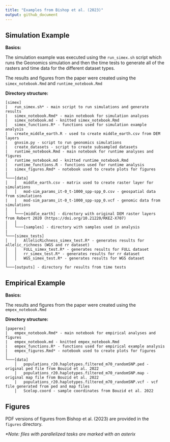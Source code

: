 ```yaml
---
title: "Examples from Bishop et al. (2023)"
output: github_document
---
```


## Simulation Example

**Basics:**

The simulation example was executed using the `run_simex.sh` script which runs the Geonomics simulation and then the time tests to generate all of the rasters and time data for the different dataset types.

The results and figures from the paper were created using the `simex_notebook.Rmd` and `runtime_notebook.Rmd`

**Directory structure:**

```
[simex]
|   run_simex.sh* - main script to run simulations and generate results
|   simex_notebook.Rmd* - main notebook for simulation analyses
|   simex_notebook.md - knitted simex_notebook.Rmd
│   simex_functions.R* - functions used for simulation example analysis
|   create_middle_earth.R - used to create middle_earth.csv from DEM layers
|   gnxsim.py - script to run geonomics simulations
|   create_datasets - script to create subsampled datasets
|   runtime_notebook.Rmd - main notebook for runtime analyses and figures
|   runtime_notebook.md - knitted runtime_notebook.Rmd 
|   runtime_functions.R - functions used for runtime analysis
|   simex_figures.Rmd* - notebook used to create plots for figures
|
└───[data]
│   │   middle_earth.csv - matrix used to create raster layer for simulations
│   │   mod-sim_params_it-0_t-1000_spp-spp_0.csv - geospatial data from simulations
|   |   mod-sim_params_it-0_t-1000_spp-spp_0.vcf - genomic data from simulations
|   |   
│   └───[middle_earth] - directory with original DEM raster layers from Robert 2020 (https://doi.org/10.21220/RKEZ-X707)
│   │
│   └───[samples] - directory with samples used in analysis
|
└───[simex_tests]
│   │   AllelicRichness_simex_test.R* - generates results for allelic_richness (WGS and rr dataset)
│   │   FULL_simex_test.R* - generates results for FULL dataset
│   │   rr_simex_test.R* - generates results for rr dataset
│   │   WGS_simex_test.R* - generates results for WGS dataset
│   
└───[outputs] - directory for results from time tests
```

## Empirical Example

**Basics:**

The results and figures from the paper were created using the `empex_notebook.Rmd`

**Directory structure:**

```
[paperex]
|   empex_notebook.Rmd* - main notebook for empirical analyses and figures
|   empex_notebook.md - knitted empex_notebook.Rmd
|   empex_functions.R* - functions used for empirical example analysis
|   empex_figures.Rmd* - notebook used to create plots for figures
│
└───[data]
    │   populations_r20.haplotypes.filtered_m70_randomSNP.ped - original ped file from Bouzid et al. 2022
    │   populations_r20.haplotypes.filtered_m70_randomSNP.map - original map file from Bouzid et al. 2022
    |   populations_r20.haplotypes.filtered_m70_randomSNP.vcf - vcf file generated from ped and map files
    │   Scelop.coord - sample coordinates from Bouzid et al. 2022

```

## Figures

PDF versions of figures from Bishop et al. (2023) are provided in the `figures` directory. 

*\*Note: files with parallelized tasks are marked with an asterix*
